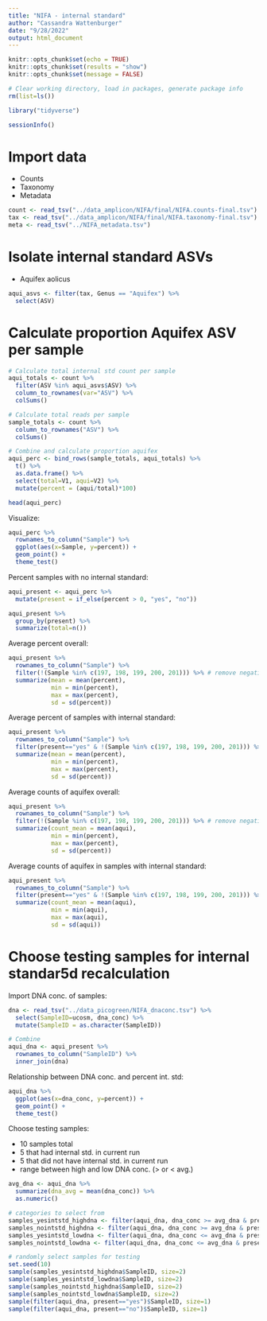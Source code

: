 ```yaml
---
title: "NIFA - internal standard"
author: "Cassandra Wattenburger"
date: "9/28/2022"
output: html_document
---
```


```r
knitr::opts_chunk$set(echo = TRUE)
knitr::opts_chunk$set(results = "show")
knitr::opts_chunk$set(message = FALSE)
```

```r
# Clear working directory, load in packages, generate package info
rm(list=ls())

library("tidyverse")

sessionInfo()
```

# Import data

* Counts
* Taxonomy
* Metadata

```r
count <- read_tsv("../data_amplicon/NIFA/final/NIFA.counts-final.tsv")
tax <- read_tsv("../data_amplicon/NIFA/final/NIFA.taxonomy-final.tsv")
meta <- read_tsv("../NIFA_metadata.tsv")
```

# Isolate internal standard ASVs

* Aquifex aolicus

```r
aqui_asvs <- filter(tax, Genus == "Aquifex") %>% 
  select(ASV)
```

# Calculate proportion Aquifex ASV per sample

```r
# Calculate total internal std count per sample
aqui_totals <- count %>%
  filter(ASV %in% aqui_asvs$ASV) %>% 
  column_to_rownames(var="ASV") %>%
  colSums()

# Calculate total reads per sample
sample_totals <- count %>% 
  column_to_rownames("ASV") %>% 
  colSums()

# Combine and calculate proportion aquifex
aqui_perc <- bind_rows(sample_totals, aqui_totals) %>% 
  t() %>% 
  as.data.frame() %>% 
  select(total=V1, aqui=V2) %>% 
  mutate(percent = (aqui/total)*100)

head(aqui_perc)
```

Visualize:

```r
aqui_perc %>% 
  rownames_to_column("Sample") %>% 
  ggplot(aes(x=Sample, y=percent)) + 
  geom_point() +
  theme_test()
```

Percent samples with no internal standard:

```r
aqui_present <- aqui_perc %>% 
  mutate(present = if_else(percent > 0, "yes", "no")) 

aqui_present %>% 
  group_by(present) %>% 
  summarize(total=n())
```

Average percent overall:

```r
aqui_present %>% 
  rownames_to_column("Sample") %>% 
  filter(!(Sample %in% c(197, 198, 199, 200, 201))) %>% # remove negative controls
  summarize(mean = mean(percent),
            min = min(percent),
            max = max(percent),
            sd = sd(percent))
```


Average percent of samples with internal standard:

```r
aqui_present %>% 
  rownames_to_column("Sample") %>% 
  filter(present=="yes" & !(Sample %in% c(197, 198, 199, 200, 201))) %>% # remove negative controls and standardless samples
  summarize(mean = mean(percent),
            min = min(percent),
            max = max(percent),
            sd = sd(percent))
```

Average counts of aquifex overall:

```r
aqui_present %>% 
  rownames_to_column("Sample") %>% 
  filter(!(Sample %in% c(197, 198, 199, 200, 201))) %>% # remove negative controls
  summarize(count_mean = mean(aqui),
            min = min(percent),
            max = max(percent),
            sd = sd(percent))
```

Average counts of aquifex in samples with internal standard:

```r
aqui_present %>% 
  rownames_to_column("Sample") %>% 
  filter(present=="yes" & !(Sample %in% c(197, 198, 199, 200, 201))) %>% # remove negative controls and standardless samples
  summarize(count_mean = mean(aqui),
            min = min(aqui),
            max = max(aqui),
            sd = sd(aqui))
```

# Choose testing samples for internal standar5d recalculation

Import DNA conc. of samples:

```r
dna <- read_tsv("../data_picogreen/NIFA_dnaconc.tsv") %>% 
  select(SampleID=ucosm, dna_conc) %>% 
  mutate(SampleID = as.character(SampleID))

# Combine
aqui_dna <- aqui_present %>% 
  rownames_to_column("SampleID") %>% 
  inner_join(dna)
```

Relationship between DNA conc. and percent int. std:

```r
aqui_dna %>% 
  ggplot(aes(x=dna_conc, y=percent)) +
  geom_point() +
  theme_test()
```


Choose testing samples:

* 10 samples total
* 5 that had internal std. in current run
* 5 that did not have internal std. in current run
* range between high and low DNA conc. (> or < avg.)

```r
avg_dna <- aqui_dna %>% 
  summarize(dna_avg = mean(dna_conc)) %>% 
  as.numeric()

# categories to select from
samples_yesintstd_highdna <- filter(aqui_dna, dna_conc >= avg_dna & present=="yes")
samples_nointstd_highdna <- filter(aqui_dna, dna_conc >= avg_dna & present=="no")
samples_yesintstd_lowdna <- filter(aqui_dna, dna_conc <= avg_dna & present=="yes")
samples_nointstd_lowdna <- filter(aqui_dna, dna_conc <= avg_dna & present=="no")

# randomly select samples for testing
set.seed(10)
sample(samples_yesintstd_highdna$SampleID, size=2)
sample(samples_yesintstd_lowdna$SampleID, size=2)
sample(samples_nointstd_highdna$SampleID, size=2)
sample(samples_nointstd_lowdna$SampleID, size=2)
sample(filter(aqui_dna, present=="yes")$SampleID, size=1)
sample(filter(aqui_dna, present=="no")$SampleID, size=1)
```

